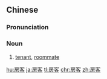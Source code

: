 ==Chinese==
{{zh-forms}}

===Pronunciation===
{{zh-pron
|m=fángkè
|c=fong4 haak3
|mn=pâng-kheh
|cat=n
}}

===Noun===
{{zh-noun}}
# [[tenant]], [[roommate]]

[[hu:房客]]
[[ja:房客]]
[[tl:房客]]
[[chr:房客]]
[[zh:房客]]